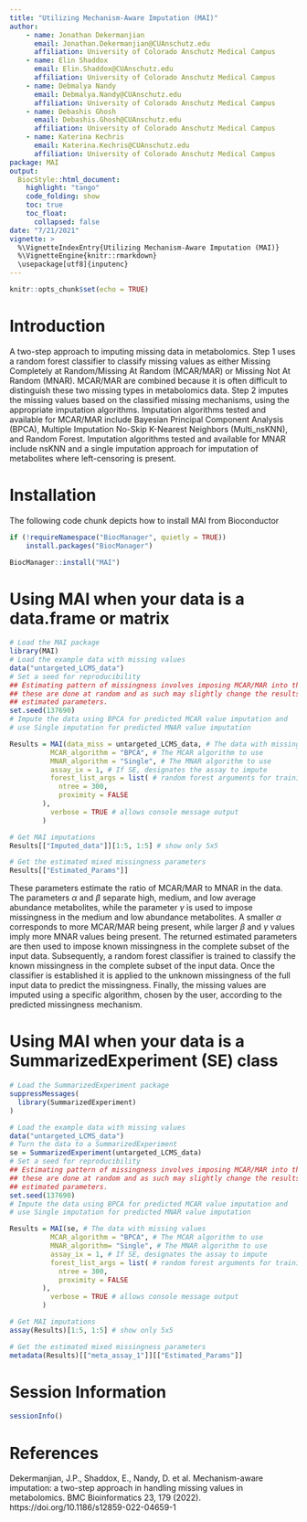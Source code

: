 ```yaml
---
title: "Utilizing Mechanism-Aware Imputation (MAI)"
author: 
    - name: Jonathan Dekermanjian
      email: Jonathan.Dekermanjian@CUAnschutz.edu
      affiliation: University of Colorado Anschutz Medical Campus
    - name: Elin Shaddox
      email: Elin.Shaddox@CUAnschutz.edu
      affiliation: University of Colorado Anschutz Medical Campus
    - name: Debmalya Nandy
      email: Debmalya.Nandy@CUAnschutz.edu
      affiliation: University of Colorado Anschutz Medical Campus
    - name: Debashis Ghosh
      email: Debashis.Ghosh@CUAnschutz.edu
      affiliation: University of Colorado Anschutz Medical Campus
    - name: Katerina Kechris
      email: Katerina.Kechris@CUAnschutz.edu
      affiliation: University of Colorado Anschutz Medical Campus
package: MAI
output: 
  BiocStyle::html_document:
    highlight: "tango"
    code_folding: show
    toc: true
    toc_float: 
      collapsed: false
date: "7/21/2021"
vignette: >
  %\VignetteIndexEntry{Utilizing Mechanism-Aware Imputation (MAI)}
  %\VignetteEngine{knitr::rmarkdown}
  \usepackage[utf8]{inputenc}
---
```


```r
knitr::opts_chunk$set(echo = TRUE)
```

# Introduction

A two-step approach to imputing missing data in metabolomics.
Step 1 uses a random forest classifier to classify missing values as
either Missing Completely at Random/Missing At Random (MCAR/MAR) or Missing
Not At Random (MNAR). MCAR/MAR are combined because it is often difficult to
distinguish these two missing types in metabolomics data. Step 2 imputes the
missing values based on the classified missing mechanisms, using the
appropriate imputation algorithms. Imputation algorithms tested and
available for MCAR/MAR include Bayesian Principal Component Analysis (BPCA),
Multiple Imputation No-Skip K-Nearest Neighbors (Multi_nsKNN), and
Random Forest. Imputation algorithms tested and available for MNAR include
nsKNN and a single imputation approach for imputation of metabolites where
left-censoring is present.

# Installation

The following code chunk depicts how to install MAI from Bioconductor

```r
if (!requireNamespace("BiocManager", quietly = TRUE))
    install.packages("BiocManager")

BiocManager::install("MAI")
```

# Using MAI when your data is a data.frame or matrix

```r
# Load the MAI package
library(MAI)
# Load the example data with missing values
data("untargeted_LCMS_data")
# Set a seed for reproducibility
## Estimating pattern of missingness involves imposing MCAR/MAR into the data
## these are done at random and as such may slightly change the results of the
## estimated parameters.
set.seed(137690)
# Impute the data using BPCA for predicted MCAR value imputation and
# use Single imputation for predicted MNAR value imputation

Results = MAI(data_miss = untargeted_LCMS_data, # The data with missing values
          MCAR_algorithm = "BPCA", # The MCAR algorithm to use
          MNAR_algorithm = "Single", # The MNAR algorithm to use
          assay_ix = 1, # If SE, designates the assay to impute
          forest_list_args = list( # random forest arguments for training
            ntree = 300,
            proximity = FALSE
        ),
          verbose = TRUE # allows console message output
        )

# Get MAI imputations
Results[["Imputed_data"]][1:5, 1:5] # show only 5x5
```

```r
# Get the estimated mixed missingness parameters
Results[["Estimated_Params"]]
```

These parameters estimate the ratio of MCAR/MAR to MNAR in the data. The parameters $\alpha$ and $\beta$ separate high, medium, and low average abundance metabolites, while the parameter $\gamma$ is used to impose missingness in the medium and low abundance metabolites.  A smaller $\alpha$ corresponds to more MCAR/MAR being present, while larger $\beta$ and $\gamma$ values imply more MNAR values being present. The returned estimated parameters are then used to impose known missingness in the complete subset of the input data. Subsequently, a random forest classifier is trained to classify the known missingness in the complete subset of the input data. Once the classifier is established it is applied to the unknown missingness of the full input data to predict the missingness. Finally, the missing values are imputed using a specific algorithm, chosen by the user, according to the predicted missingness mechanism.

# Using MAI when your data is a SummarizedExperiment (SE) class
```r
# Load the SummarizedExperiment package
suppressMessages(
  library(SummarizedExperiment)
)

# Load the example data with missing values
data("untargeted_LCMS_data")
# Turn the data to a SummarizedExperiment
se = SummarizedExperiment(untargeted_LCMS_data)
# Set a seed for reproducibility
## Estimating pattern of missingness involves imposing MCAR/MAR into the data
## these are done at random and as such may slightly change the results of the
## estimated parameters.
set.seed(137690)
# Impute the data using BPCA for predicted MCAR value imputation and
# use Single imputation for predicted MNAR value imputation

Results = MAI(se, # The data with missing values
          MCAR_algorithm = "BPCA", # The MCAR algorithm to use
          MNAR_algorithm= "Single", # The MNAR algorithm to use
          assay_ix = 1, # If SE, designates the assay to impute
          forest_list_args = list( # random forest arguments for training
            ntree = 300,
            proximity = FALSE
        ),
          verbose = TRUE # allows console message output
        )

# Get MAI imputations
assay(Results)[1:5, 1:5] # show only 5x5
```

```r
# Get the estimated mixed missingness parameters
metadata(Results)[["meta_assay_1"]][["Estimated_Params"]]
```

# Session Information

```r
sessionInfo()
```

# References
Dekermanjian, J.P., Shaddox, E., Nandy, D. et al. Mechanism-aware imputation: a two-step approach in handling missing values in metabolomics. BMC Bioinformatics 23, 179 (2022). https://doi.org/10.1186/s12859-022-04659-1

